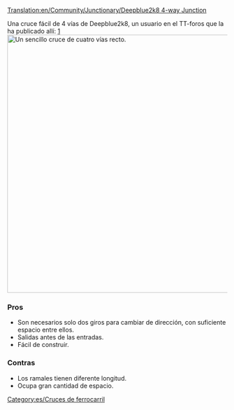 [[Translation:en/Community/Junctionary/Deepblue2k8 4-way Junction]]

{{es/Menú de Cruces}}
Una cruce fácil de 4 vías de Deepblue2k8, un usuario en el TT-foros que la ha publicado allí: [http://www.tt-forums.net/viewtopic.php?p=726035#p726035]
[[File:en/Deepblue2k8 4-way junction.png|none|thumb|590px|Un sencillo cruce de cuatro vías recto.]]

===Pros===
* Son necesarios solo dos giros para cambiar de dirección, con suficiente espacio entre ellos.
* Salidas antes de las entradas.
* Fácil de construir.

===Contras===
* Los ramales tienen diferente longitud.
* Ocupa gran cantidad de espacio.

[[Category:es/Cruces de ferrocarril]]